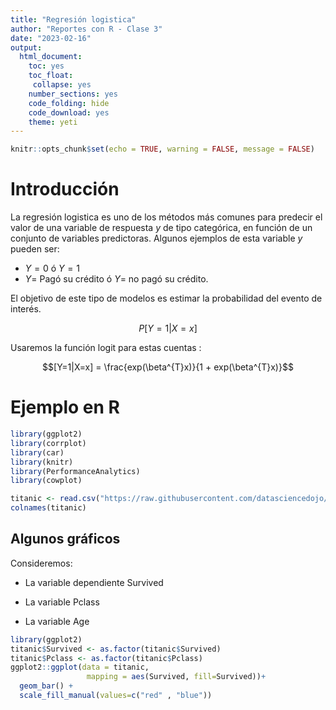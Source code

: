 ---
title: "Regresión logistica"
author: "Reportes con R - Clase 3"
date: "2023-02-16"
output:
  html_document: 
    toc: yes 
    toc_float:
     collapse: yes
    number_sections: yes 
    code_folding: hide
    code_download: yes
    theme: yeti
---

```{r setup, include=FALSE}
knitr::opts_chunk$set(echo = TRUE, warning = FALSE, message = FALSE)
```

# Introducción 

La regresión logistica es uno de los métodos más comunes para predecir el valor de una variable de respuesta $y$ de tipo categórica, en función de un conjunto de variables predictoras. Algunos ejemplos de esta variable $y$ pueden ser: 

* $Y=0$ ó $Y=1$
* $Y=$ Pagó su crédito ó $Y=$ no pagó su crédito.  

El objetivo de este tipo de modelos es estimar la probabilidad del evento de interés. 

$$P[Y=1 | X=x]$$ 

Usaremos la función logit para estas cuentas : 

$$[Y=1|X=x] = \frac{exp(\beta^{T}x)}{1 + exp(\beta^{T}x)}$$

# Ejemplo en R 

```{r CargaLibrerias, eval=FALSE}
library(ggplot2)
library(corrplot)
library(car)
library(knitr)
library(PerformanceAnalytics)
library(cowplot)
```

```{r CargarDaos, include=TRUE}
titanic <- read.csv("https://raw.githubusercontent.com/datasciencedojo/datasets/master/titanic.csv")
colnames(titanic)

```

## Algunos gráficos 

Consideremos:

* La variable dependiente Survived

* La variable Pclass

* La variable Age 


```{r PrimerGrafico}
library(ggplot2)
titanic$Survived <- as.factor(titanic$Survived)
titanic$Pclass <- as.factor(titanic$Pclass)
ggplot2::ggplot(data = titanic,
                 mapping = aes(Survived, fill=Survived))+
  geom_bar() + 
  scale_fill_manual(values=c("red" , "blue")) 
```



